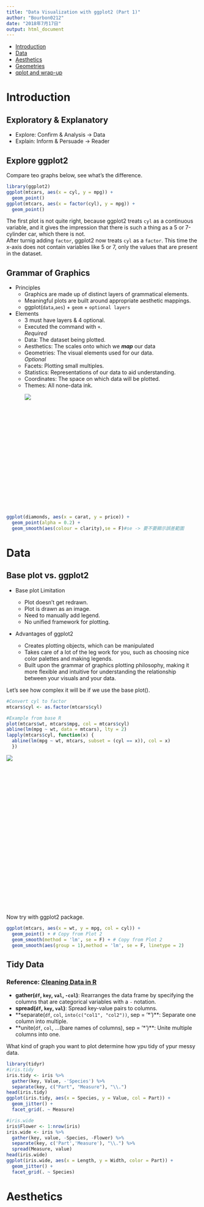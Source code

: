 ```yaml
---
title: "Data Visualization with ggplot2 (Part 1)"
author: "Bourbon0212"
date: "2018年7月17日"
output: html_document
---
```


* [Introduction](#1)    
* [Data](#2)    
* [Aesthetics](#3)    
* [Geometries](#4)
* [qplot and wrap-up](#5)

<h2 id = '1'></h2>
# **Introduction**

## Exploratory & Explanatory

* Explore: Confirm & Analysis -> Data
* Explain: Inform & Persuade  -> Reader

## Explore ggplot2
Compare teo graphs below, see what's the difference.
```r
library(ggplot2)
ggplot(mtcars, aes(x = cyl, y = mpg)) +
  geom_point()
ggplot(mtcars, aes(x = factor(cyl), y = mpg)) +
  geom_point()
```

The first plot is not quite right, because ggplot2 treats ```cyl``` as a continuous variable, and it gives the impression that there is such a thing as a 5 or 7-cylinder car, which there is not.   
After turnig adding ```factor```, ggplot2 now treats ```cyl``` as a ```factor```. This time the x-axis does not contain variables like 5 or 7, only the values that are present in the dataset.   

## Grammar of Graphics    

* Principles
    + Graphics are made up of distinct layers of grammatical elements.    
    + Meaningful plots are built around appropriate aesthetic mappings.   
    + ggplot(```data```,```aes```) + ```geom``` + ```optional layers```
* Elements
    + 3 must have layers & 4 optional.    
    + Executed the command with ```+```.    
    *Required*
    + Data: The dataset being plotted.
    + Aesthetics: The scales onto which we ***map*** our data   
    + Geometries: The visual elements used for our data.    
    *Optional*
    + Facets: Plotting small multiples.
    + Statistics: Representations of our data to aid understanding.   
    + Coordinates: The space on which data will be plotted.
    + Themes: All none-data ink.
<div style="width:450px; height:300px">    
![](D:\Desktop\uname.jpg)
</div>

```r
ggplot(diamonds, aes(x = carat, y = price)) +
  geom_point(alpha = 0.2) +
  geom_smooth(aes(colour = clarity),se = F)#se -> 要不要顯示誤差範圍
```

<h2 id = '2'></h2>
# **Data**

## Base plot vs. ggplot2
* Base plot Limitation

    + Plot doesn't get redrawn.   
    + Plot is drawn as an image.    
    + Need to manually add legend.    
    + No unified framework for plotting.    

* Advantages of ggplot2   

    + Creates plotting objects, which can be manipulated
    + Takes care of a lot of the leg work for you, such as choosing nice color palettes and making legends.   
    + Built upon the grammar of graphics plotting philosophy, making it more flexible and intuitive for understanding the relationship between your visuals and your data.    
    
Let's see how complex it will be if we use the base plot().
```r
#Convert cyl to factor
mtcars$cyl <- as.factor(mtcars$cyl)
```
```r
#Example from base R
plot(mtcars$wt, mtcars$mpg, col = mtcars$cyl)
abline(lm(mpg ~ wt, data = mtcars), lty = 2)
lapply(mtcars$cyl, function(x) {
  abline(lm(mpg ~ wt, mtcars, subset = (cyl == x)), col = x)
  })
```
<div style="width:600px; height:400px">    
![](D:\Desktop\1.png) 
</div>
Now try with ggplot2 package.
```r
ggplot(mtcars, aes(x = wt, y = mpg, col = cyl)) +
  geom_point() + # Copy from Plot 2
  geom_smooth(method = 'lm', se = F) + # Copy from Plot 2
  geom_smooth(aes(group = 1),method = 'lm', se = F, linetype = 2)
```

## Tidy Data
### Reference: **[Cleaning Data in R](https://bourbon0212.github.io/NTU-CS-X/Week2/Cleaning_Data_in_R.html)**   

* **gather(```df```, ```key```, ```val```, ```-col```)**: Rearranges the data frame by specifying the columns that are categorical variables with a ```-``` notation.     
* **spread(```df```, ```key```, ```val```)**: Spread key-value pairs to columns.
* **separate(```df```, ```col```, ```into(c("col1", "col2"))```, sep = '*')**: Separate one column into multiple.   
* **unite(```df```, ```col```, ...(bare names of columns), sep = '*')**: Unite multiple columns into one.   

What kind of graph you want to plot determine how ypu tidy of ypur messy data.
```r
library(tidyr)
#iris.tidy
iris.tidy <- iris %>%
  gather(key, Value, -'Species') %>%
  separate(key, c("Part", "Measure"), "\\.")
head(iris.tidy)
ggplot(iris.tidy, aes(x = Species, y = Value, col = Part)) +
  geom_jitter() +
  facet_grid(. ~ Measure)

#iris.wide
iris$Flower <- 1:nrow(iris)
iris.wide <- iris %>%
  gather(key, value, -Species, -Flower) %>%
  separate(key, c('Part','Measure'), "\\.") %>%
  spread(Measure, value)
head(iris.wide)
ggplot(iris.wide, aes(x = Length, y = Width, color = Part)) +
  geom_jitter() +
  facet_grid(. ~ Species)
```

<h2 id = '2'></h2>
# **Aesthetics**